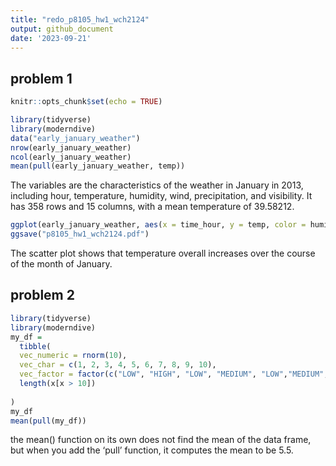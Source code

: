 ```yaml
---
title: "redo_p8105_hw1_wch2124"
output: github_document
date: '2023-09-21'
---
```

## problem 1
```r
knitr::opts_chunk$set(echo = TRUE)
```
```r
library(tidyverse)
library(moderndive)
data("early_january_weather")
nrow(early_january_weather)
ncol(early_january_weather)
mean(pull(early_january_weather, temp))

```
The variables are the characteristics of the weather in January in 2013, including hour, temperature, humidity, wind, precipitation, and visibility. It has 358 rows and 15 columns, with a mean temperature of 39.58212. 
```r
ggplot(early_january_weather, aes(x = time_hour, y = temp, color = humid)) + geom_point(color='darkblue')
ggsave("p8105_hw1_wch2124.pdf")
```
The scatter plot shows that temperature overall increases over the course of the month of January. 

## problem 2 
```r
library(tidyverse)
library(moderndive)
my_df = 
  tibble(
  vec_numeric = rnorm(10),
  vec_char = c(1, 2, 3, 4, 5, 6, 7, 8, 9, 10),
  vec_factor = factor(c("LOW", "HIGH", "LOW", "MEDIUM", "LOW","MEDIUM", "LOW", "MEDIUM", "MEDIUM", "LOW" )),
  length(x[x > 10])
  
)
my_df
mean(pull(my_df))
```
the mean() function on its own does not find the mean of the data frame, but when you add the 'pull' function, it computes the mean to be 5.5. 
